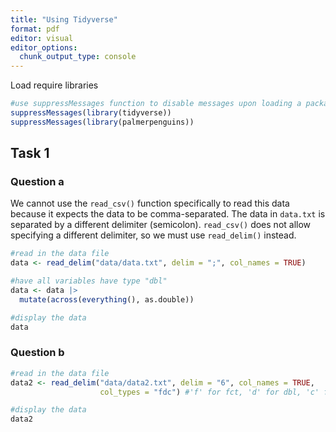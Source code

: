 ```yaml
---
title: "Using Tidyverse"
format: pdf
editor: visual
editor_options: 
  chunk_output_type: console
---
```


Load require libraries
```r
#use suppressMessages function to disable messages upon loading a package
suppressMessages(library(tidyverse))
suppressMessages(library(palmerpenguins))
```


## Task 1

### Question a
We cannot use the `read_csv()` function specifically to read this data because it expects the data to be comma-separated. The data in `data.txt` is separated by a different delimiter (semicolon). `read_csv()` does not allow specifying a different delimiter, so we must use `read_delim()` instead.
 
```r
#read in the data file
data <- read_delim("data/data.txt", delim = ";", col_names = TRUE)

#have all variables have type "dbl"
data <- data |>
  mutate(across(everything(), as.double))

#display the data
data
```

### Question b
```r
#read in the data file
data2 <- read_delim("data/data2.txt", delim = "6", col_names = TRUE,
                    col_types = "fdc") #'f' for fct, 'd' for dbl, 'c' for chr

#display the data
data2
```

